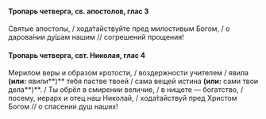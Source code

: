 #### Тропарь четверга, св. апостолов, глас 3

Святые апостолы, / хода́тайствуйте пред милостивым Богом, / о дарова́нии ду́шам нашим // согрешений прощения!

#### Тропарь четверга, свт. Николая, глас 4

Мерилом веры и образом кротости, / воздержности учителем / явила **(или:** явили**)** тебя пастве твоей / сама вещей истина **(или:** сами твои дела**)**. / Ты обрёл в смирении величие, / в нищете — богатство, / посему, иерарх и отец наш Николай, / хода́тайствуй пред Христом Богом // о спасении душ наших!
